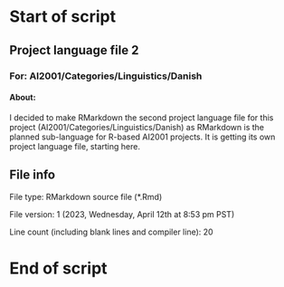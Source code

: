 # Start of script

## Project language file 2

### For: AI2001/Categories/Linguistics/Danish

#### About:

I decided to make RMarkdown the second project language file for this project (AI2001/Categories/Linguistics/Danish) as RMarkdown is the planned sub-language for R-based AI2001 projects. It is getting its own project language file, starting here.

## File info

File type: RMarkdown source file (*.Rmd)

File version: 1 (2023, Wednesday, April 12th at 8:53 pm PST)

Line count (including blank lines and compiler line): 20

# End of script
